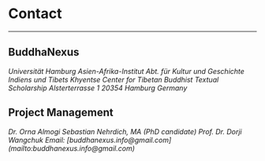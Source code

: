 
# Contact

---

## BuddhaNexus

<address>
  Universität Hamburg
  Asien-Afrika-Institut
  Abt. für Kultur und Geschichte Indiens und Tibets
  Khyentse Center for Tibetan Buddhist Textual Scholarship
  Alsterterrasse 1
  20354 Hamburg
  Germany
</address>

## Project Management

<address>
  Dr. Orna Almogi
  Sebastian Nehrdich, MA (PhD candidate)
  Prof. Dr. Dorji Wangchuk
  Email: [buddhanexus.info@gmail.com](mailto:buddhanexus.info@gmail.com)
</address>



